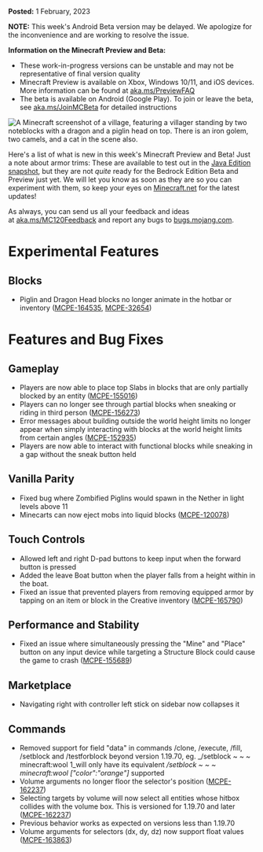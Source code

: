 **Posted:** 1 February, 2023

**NOTE:** This week's Android Beta version may be delayed. We apologize for the inconvenience and are working to resolve the issue.

**Information on the Minecraft Preview and Beta:** 

-   These work-in-progress versions can be unstable and may not be representative of final version quality
-   Minecraft Preview is available on Xbox, Windows 10/11, and iOS devices. More information can be found at [aka.ms/PreviewFAQ](http://aka.ms/PreviewFAQ)
-   The beta is available on Android (Google Play). To join or leave the beta, see [aka.ms/JoinMCBeta](https://aka.ms/JoinMCBeta) for detailed instructions

![A Minecraft screenshot of a village, featuring a villager standing by two noteblocks with a dragon and a piglin head on top. There is an iron golem, two camels, and a cat in the scene also.
](https://feedback.minecraft.net/hc/article_attachments/12738753624461)

Here's a list of what is new in this week's Minecraft Preview and Beta! Just a note about armor trims: These are available to test out in the [Java Edition snapshot](https://www.minecraft.net/en-us/article/minecraft-snapshot-23w04a), but they are not _quite_ ready for the Bedrock Edition Beta and Preview just yet. We will let you know as soon as they are so you can experiment with them, so keep your eyes on [Minecraft.net](https://www.minecraft.net/) for the latest updates!

As always, you can send us all your feedback and ideas at [aka.ms/MC120Feedback](http://aka.ms/MC120Feedback) and report any bugs to [bugs.mojang.com](http://bugs.mojang.com/).

# **Experimental Features**

## **Blocks**

-   Piglin and Dragon Head blocks no longer animate in the hotbar or inventory ([MCPE-164535](https://bugs.mojang.com/browse/MCPE-164535), [MCPE-32654](https://bugs.mojang.com/browse/MCPE-32654))

# **Features and Bug Fixes**

## **Gameplay**

-   Players are now able to place top Slabs in blocks that are only partially blocked by an entity ([MCPE-155016](https://bugs.mojang.com/browse/MCPE-155016))
-   Players can no longer see through partial blocks when sneaking or riding in third person ([MCPE-156273](https://bugs.mojang.com/browse/MCPE-156273))
-   Error messages about building outside the world height limits no longer appear when simply interacting with blocks at the world height limits from certain angles ([MCPE-152935](https://bugs.mojang.com/browse/MCPE-152935))
-   Players are now able to interact with functional blocks while sneaking in a gap without the sneak button held

## **Vanilla Parity**

-   Fixed bug where Zombified Piglins would spawn in the Nether in light levels above 11
-   Minecarts can now eject mobs into liquid blocks ([MCPE-120078](https://bugs.mojang.com/browse/MCPE-120078))

## **Touch Controls**

-   Allowed left and right D-pad buttons to keep input when the forward button is pressed
-   Added the leave Boat button when the player falls from a height within in the boat.
-   Fixed an issue that prevented players from removing equipped armor by tapping on an item or block in the Creative inventory ([MCPE-165790](https://bugs.mojang.com/browse/MCPE-165790))

## **Performance and Stability**

-   Fixed an issue where simultaneously pressing the "Mine" and "Place" button on any input device while targeting a Structure Block could cause the game to crash ([MCPE-155689](https://bugs.mojang.com/browse/MCPE-155689))

## **Marketplace**

-   Navigating right with controller left stick on sidebar now collapses it

## **Commands**

-   Removed support for field "data" in commands /clone, /execute, /fill, /setblock and /testforblock beyond version 1.19.70, eg. _/setblock ~ ~ ~ minecraft:wool 1_will only have its equivalent _/setblock ~ ~ ~ minecraft:wool \["color":"orange"\]_ supported
-   Volume arguments no longer floor the selector's position ([MCPE-162237](https://bugs.mojang.com/browse/MCPE-162237))
-   Selecting targets by volume will now select all entities whose hitbox collides with the volume box. This is versioned for 1.19.70 and later ([MCPE-162237](https://bugs.mojang.com/browse/MCPE-162237))
-   Previous behavior works as expected on versions less than 1.19.70
-   Volume arguments for selectors (dx, dy, dz) now support float values ([MCPE-163863](https://bugs.mojang.com/browse/MCPE-163863))

